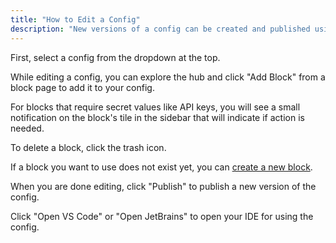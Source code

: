 ```yaml
---
title: "How to Edit a Config"
description: "New versions of a config can be created and published using the sidebar."
---
```


First, select a config from the dropdown at the top.

While editing a config, you can explore the hub and click "Add Block" from a block page to add it to your config.

For blocks that require secret values like API keys, you will see a small notification on the block's tile in the sidebar that will indicate if action is needed.

To delete a block, click the trash icon.

If a block you want to use does not exist yet, you can [create a new block](/hub/blocks/create-a-block).

When you are done editing, click "Publish" to publish a new version of the config.

Click "Open VS Code" or "Open JetBrains" to open your IDE for using the config.
